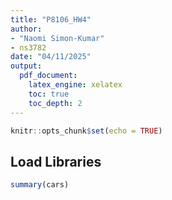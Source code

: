 ```yaml
---
title: "P8106_HW4"
author:
- "Naomi Simon-Kumar"
- ns3782
date: "04/11/2025"
output:
  pdf_document:
    latex_engine: xelatex
    toc: true
    toc_depth: 2
---
```



```r
knitr::opts_chunk$set(echo = TRUE)
```

## Load Libraries

```r

summary(cars)

```
